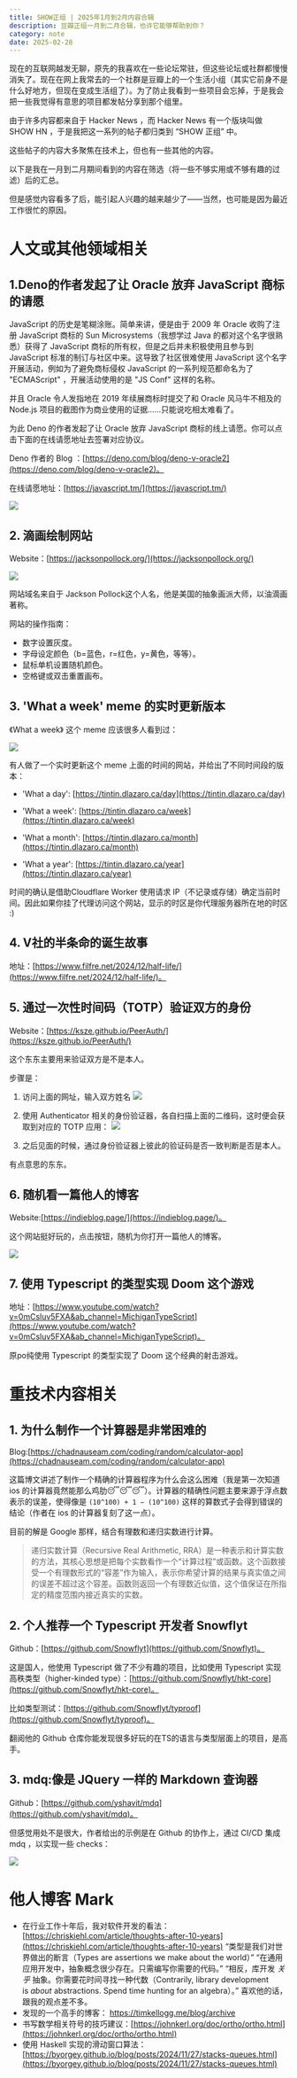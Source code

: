 ```yaml
---
title: SHOW正组 | 2025年1月到2月内容合辑
description: 豆瓣正组一月到二月合辑，也许它能够帮助到你？
category: note
date: 2025-02-28 
---
```


现在的互联网越发无聊，原先的我喜欢在一些论坛常驻，但这些论坛或社群都慢慢消失了。现在在网上我常去的一个社群是豆瓣上的一个生活小组（其实它前身不是什么好地方，但现在变成生活组了）。为了防止我看到一些项目会忘掉，于是我会把一些我觉得有意思的项目都发帖分享到那个组里。

由于许多内容都来自于 Hacker News ，而 Hacker News 有一个版块叫做 SHOW HN ，于是我把这一系列的帖子都归类到 “SHOW 正组” 中。

这些帖子的内容大多聚焦在技术上，但也有一些其他的内容。

以下是我在一月到二月期间看到的内容在筛选（将一些不够实用或不够有趣的过滤）后的汇总。

但是感觉内容看多了后，能引起人兴趣的越来越少了——当然，也可能是因为最近工作很忙的原因。

# 人文或其他领域相关

## 1.Deno的作者发起了让 Oracle 放弃 JavaScript 商标的请愿

JavaScript 的历史是笔糊涂账。简单来讲，便是由于 2009 年 Oracle 收购了注册 JavaScript 商标的 Sun Microsystems（我想学过 Java 的都对这个名字很熟悉）获得了 JavaScript 商标的所有权，但是之后并未积极使用且参与到 JavaScript 标准的制订与社区中来。这导致了社区很难使用 JavaScript 这个名字开展活动，例如为了避免商标侵权 JavaScript 的一系列规范都命名为了 "ECMAScript" ，开展活动使用的是 "JS Conf" 这样的名称。

并且 Oracle 令人发指地在 2019 年续展商标时提交了和 Oracle 风马牛不相及的 Node.js 项目的截图作为商业使用的证据......只能说吃相太难看了。

为此 Deno 的作者发起了让 Oracle 放弃 JavaScript 商标的线上请愿。你可以点击下面的在线请愿地址去签署对应协议。

Deno 作者的 Blog ：[https://deno.com/blog/deno-v-oracle2](https://deno.com/blog/deno-v-oracle2)。

在线请愿地址：[https://javascript.tm/](https://javascript.tm/)

![](/img/SHOW正组一月到二月合辑2024/IMG-20250205125257611.png)

## 2. 滴画绘制网站

Website：[https://jacksonpollock.org/](https://jacksonpollock.org/)

![](/img/SHOW正组一月到二月合辑2024/IMG-20250210130721082.png)

网站域名来自于 Jackson Pollock这个人名，他是美国的抽象画派大师，以油滴画著称。

网站的操作指南：

- 数字设置灰度。
- 字母设定颜色（b=蓝色，r=红色，y=黄色，等等）。
- 鼠标单机设置随机颜色。
- 空格键或双击重置画布。

## 3. 'What a week' meme 的实时更新版本

《What a week》 这个 meme 应该很多人看到过：

![](/img/SHOW正组一月到二月合辑2024/IMG-20250219085926130.png)

有人做了一个实时更新这个 meme 上面的时间的网站，并给出了不同时间段的版本：

- 'What a day': [https://tintin.dlazaro.ca/day](https://tintin.dlazaro.ca/day)  

- 'What a week': [https://tintin.dlazaro.ca/week](https://tintin.dlazaro.ca/week)  

- 'What a month': [https://tintin.dlazaro.ca/month](https://tintin.dlazaro.ca/month)  

- 'What a year': [https://tintin.dlazaro.ca/year](https://tintin.dlazaro.ca/year)  

时间的确认是借助Cloudflare Worker 使用请求 IP（不记录或存储）确定当前时间。因此如果你挂了代理访问这个网站，显示的时区是你代理服务器所在地的时区 :)

## 4. V社的半条命的诞生故事

地址：[https://www.filfre.net/2024/12/half-life/](https://www.filfre.net/2024/12/half-life/)。

## 5. 通过一次性时间码（TOTP）验证双方的身份

Website：[https://ksze.github.io/PeerAuth/](https://ksze.github.io/PeerAuth/)

这个东东主要用来验证双方是不是本人。

步骤是：

1. 访问上面的网址，输入双方姓名
![](/img/SHOW正组一月到二月合辑2024/IMG-20250224132117390.png)

2. 使用 Authenticator 相关的身份验证器，各自扫描上面的二维码，这时便会获取到对应的 TOTP 应用：
   ![](/img/SHOW正组一月到二月合辑2024/IMG-20250224132533564.jpg)
3. 之后见面的时候，通过身份验证器上彼此的验证码是否一致判断是否是本人。

有点意思的东东。

## 6. 随机看一篇他人的博客

Website:[https://indieblog.page/](https://indieblog.page/)。

这个网站挺好玩的，点击按钮，随机为你打开一篇他人的博客。

![](/img/SHOW正组一月到二月合辑2024/IMG-20250224135706460.png)

## 7. 使用 Typescript 的类型实现 Doom 这个游戏

地址：[https://www.youtube.com/watch?v=0mCsluv5FXA&ab_channel=MichiganTypeScript](https://www.youtube.com/watch?v=0mCsluv5FXA&ab_channel=MichiganTypeScript)。

原po纯使用 Typescript 的类型实现了 Doom 这个经典的射击游戏。
# 重技术内容相关

## 1. 为什么制作一个计算器是非常困难的

Blog:[https://chadnauseam.com/coding/random/calculator-app](https://chadnauseam.com/coding/random/calculator-app)

这篇博文讲述了制作一个精确的计算器程序为什么会这么困难（我是第一次知道 ios 的计算器竟然能那么鸡肋😴😴😴）。计算器的精确性问题主要来源于浮点数表示的误差，使得像是 `(10^100) + 1 − (10^100)` 这样的算数式子会得到错误的结论（作者在 ios 的计算器复刻了这一点）。

目前的解是 Google 那样，结合有理数和递归实数进行计算。

> 递归实数计算（Recursive Real Arithmetic, RRA）是一种表示和计算实数的方法，其核心思想是把每个实数看作一个“计算过程”或函数。这个函数接受一个有理数形式的“容差”作为输入，表示你希望计算的结果与真实值之间的误差不超过这个容差。函数则返回一个有理数近似值，这个值保证在所指定的精度范围内接近真实的实数。

## 2. 个人推荐一个 Typescript 开发者 Snowflyt

Github：[https://github.com/Snowflyt](https://github.com/Snowflyt)。

这是国人，他使用 Typescript 做了不少有趣的项目，比如使用 Typescript 实现高秩类型（higher-kinded type）：[https://github.com/Snowflyt/hkt-core](https://github.com/Snowflyt/hkt-core)。

比如类型测试：[https://github.com/Snowflyt/typroof](https://github.com/Snowflyt/typroof)。

翻阅他的 Github 仓库你能发现很多好玩的在TS的语言与类型层面上的项目，是高手。

## 3. mdq:像是 JQuery 一样的 Markdown 查询器

Github：[https://github.com/yshavit/mdq](https://github.com/yshavit/mdq)。

但感觉用处不是很大，作者给出的示例是在 Github 的协作上，通过 CI/CD 集成 mdq ，以实现一些 checks：

![](/img/SHOW正组一月到二月合辑2024/IMG-20250224172505439.png)


# 他人博客 Mark

- 在行业工作十年后，我对软件开发的看法：[https://chriskiehl.com/article/thoughts-after-10-years](https://chriskiehl.com/article/thoughts-after-10-years)
  “类型是我们对世界做出的断言（Types are assertions we make about the world）”
  “在通用应用开发中，抽象概念很少存在。只需编写你需要的代码。”
  “相反，库开发 _关乎_ 抽象。你需要花时间寻找一种代数（Contrarily, library development is _about_ abstractions. Spend time hunting for an algebra）。”
  喜欢他的话，跟我的观点差不多。
- 发现的一个高手的博客： https://timkellogg.me/blog/archive
- 书写数学相关符号的技巧建议：[https://johnkerl.org/doc/ortho/ortho.html](https://johnkerl.org/doc/ortho/ortho.html)
- 使用 Haskell 实现的滑动窗口算法：[https://byorgey.github.io/blog/posts/2024/11/27/stacks-queues.html](https://byorgey.github.io/blog/posts/2024/11/27/stacks-queues.html)